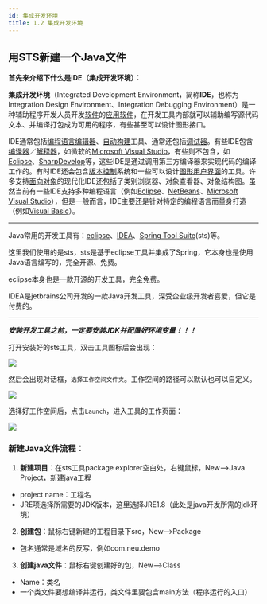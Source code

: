 ```yaml
---
id: 集成开发环境
title: 1.2 集成开发环境
---
```


## 用STS新建一个Java文件

**首先来介绍下什么是IDE（集成开发环境）：**

**集成开发环境**（Integrated Development Environment，简称**IDE**，也称为Integration Design Environment、Integration Debugging Environment）是一种辅助程序开发人员开发[软件](https://zh.wikipedia.org/wiki/軟體)的[应用软件](https://zh.wikipedia.org/wiki/應用軟體)，在开发工具内部就可以辅助编写源代码文本、并编译打包成为可用的程序，有些甚至可以设计图形接口。

IDE通常包括[编程语言编辑器](https://zh.wikipedia.org/wiki/文本编辑器)、[自动构建](https://zh.wikipedia.org/wiki/自动构建)工具、通常还包括[调试器](https://zh.wikipedia.org/wiki/除錯器)。有些IDE包含[编译器](https://zh.wikipedia.org/wiki/編譯器)／[解释器](https://zh.wikipedia.org/wiki/直譯器)，如微软的[Microsoft Visual Studio](https://zh.wikipedia.org/wiki/Microsoft_Visual_Studio)，有些则不包含，如[Eclipse](https://zh.wikipedia.org/wiki/Eclipse)、[SharpDevelop](https://zh.wikipedia.org/wiki/SharpDevelop)等，这些IDE是通过调用第三方编译器来实现代码的编译工作的。有时IDE还会包含[版本控制](https://zh.wikipedia.org/wiki/版本控制)系统和一些可以设计[图形用户界面](https://zh.wikipedia.org/wiki/圖形用戶界面)的工具。许多支持[面向对象](https://zh.wikipedia.org/wiki/物件導向)的现代化IDE还包括了类别浏览器、对象查看器、对象结构图。虽然当前有一些IDE支持多种编程语言（例如[Eclipse](https://zh.wikipedia.org/wiki/Eclipse)、[NetBeans](https://zh.wikipedia.org/wiki/NetBeans)、[Microsoft Visual Studio](https://zh.wikipedia.org/wiki/Microsoft_Visual_Studio)），但是一般而言，IDE主要还是针对特定的编程语言而量身打造（例如[Visual Basic](https://zh.wikipedia.org/wiki/Visual_Basic)）。

---

Java常用的开发工具有：[eclipse](https://www.eclipse.org/)、[IDEA](https://www.jetbrains.com/idea/)、[Spring Tool Suite](https://spring.io/tools)(sts)等。

这里我们使用的是sts，sts是基于eclipse工具并集成了Spring，它本身也是使用Java语言编写的，完全开源、免费。

eclipse本身也是一款开源的开发工具，完全免费。

IDEA是jetbrains公司开发的一款Java开发工具，深受企业级开发者喜爱，但它是付费的。

---

***安装开发工具之前，一定要安装JDK并配置好环境变量！！！***

打开安装好的sts工具，双击工具图标后会出现：

![](https://upyun.shiguangping.com/imgs/20200501194558.png)

然后会出现对话框，`选择工作空间文件夹`。工作空间的路径可以默认也可以自定义。

![](https://upyun.shiguangping.com/imgs/20200501194448.png)

选择好工作空间后，点击`Launch`，进入工具的工作页面：

![](https://upyun.shiguangping.com/imgs/20200501194919.png)

### 新建Java文件流程：

1. **新建项目**：在sts工具package explorer空白处，右键鼠标，New-->Java Project，新建java工程
- project name：工程名
- JRE项选择所需要的JDK版本，这里选择JRE1.8（此处是java开发所需的jdk环境）
2. **创建包**：鼠标右键新建的工程目录下src，New-->Package
- 包名通常是域名的反写，例如com.neu.demo
3. **创建java文件**：鼠标右键创建好的包，New-->Class
- Name：类名
- 一个类文件要想编译并运行，类文件里要包含main方法（程序运行的入口）